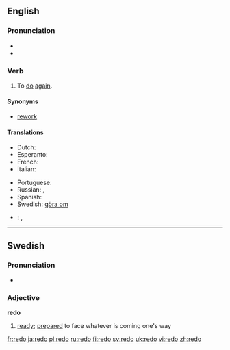 ==English==

===Pronunciation===
* {{IPA|/ɻi'dʊ/}}
* {{audio|en-us-redo.ogg|Audio (US)}}

===Verb===
{{en-verb|redoes|redoing|redid|redone}}

# To [[do]] [[again]].

====Synonyms====
* {{sense|to do again}} [[rework]]

====Translations====
{{trans-top|to do again}}
* Dutch: {{t+|nl|herdoen}}
* Esperanto: {{t-|eo|refari|xs=Esperanto}}
* French: {{t+|fr|refaire}}
* Italian: {{t+|it|rifare}}
{{trans-mid}}
* Portuguese: {{t+|pt|refazer}}
* Russian: {{t+|ru|переделывать|sc=Cyrl}} {{impf}}, {{t+|ru|переделать|sc=Cyrl}} {{pf}}
* Spanish: {{t-|es|rehacer}}
* Swedish: [[göra om]]
{{trans-bottom}}

{{checktrans-top}}
* {{ttbc|Polish}}: {{t+|pl|przerabiać}} {{impf}}, {{t+|pl|przerobić}} {{pf}}
{{trans-bottom}}

----

==Swedish==

===Pronunciation===
* {{audio|Sv-redo.ogg|audio}}

===Adjective===
'''redo'''

# [[ready]]; [[prepared]] to face whatever is coming one's way

[[fr:redo]]
[[ja:redo]]
[[pl:redo]]
[[ru:redo]]
[[fi:redo]]
[[sv:redo]]
[[uk:redo]]
[[vi:redo]]
[[zh:redo]]